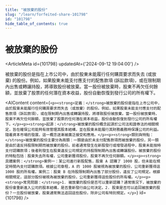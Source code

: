 ```yaml
---
title: "被放棄的股份"
slug: "/learn/forfeited-share-101798"
id: "101798"
hide_table_of_contents: true
---
```



# 被放棄的股份

<ArticleMeta id={101798} updatedAt={'2024-09-12 19:04:00'} />
<div className='border-solid border-b border-t-0 my-4 border-[var(--ifm-color-gray-300)]' />

被放棄的股份是指在上市公司中，由於股東未能履行任何購買要求而失去 (或放棄) 的股份。例如，如果股東未能支付應支付的配售款項 (訴訟款項)，或在限制期內出售或轉讓持股，將導致股份被放棄。當一股份被放棄時，股東不再欠任何餘額，並放棄了股票的任何潛在資本收益，股份自動恢復到發行公司的所有權下。

<AIContent content={`<p><strong>定義：</strong>被放棄的股份是指在上市公司中，由於股東未能履行任何購買要求而失去（或放棄）的股份。例如，如果股東未能支付應支付的配售款項（訴訟款項），或在限制期內出售或轉讓持股，將導致股份被放棄。當一股份被放棄時，股東不再欠任何餘額，並放棄了股票的任何潛在資本收益，股份自動恢復到發行公司的所有權下。</p><p><strong>起源：</strong>被放棄的股份概念起源於公司法和證券法的相關規定，旨在確保公司能夠有效管理其股本結構，並在股東未能履行其財務義務時保護公司的利益。隨着資本市場的發展，這一概念逐漸被廣泛接受和應用。</p><p><strong>類別與特點：</strong>被放棄的股份主要分為兩類：一類是由於未支付配售款項而被放棄的股份，另一類是由於違反持股限制期而被放棄的股份。前者通常發生在新股發行或增發過程中，股東未能按時支付認購款項；後者則發生在股東違反公司規定的持股限制期內出售或轉讓股份。被放棄的股份的特點包括：股東失去所有權，公司重新獲得股份，股東不再欠任何餘額。</p><p><strong>具體案例：</strong>案例一：某公司進行新股配售，股東 A 認購了 1000 股，但未能在規定時間內支付認購款項。根據公司章程，A 的 1000 股被視為被放棄的股份，公司重新獲得這 1000 股的所有權。案例二：股東 B 在持股限制期內出售了部分股份，違反了公司規定。根據相關規定，這部分股份被視為被放棄的股份，公司重新獲得這些股份的所有權。</p><p><strong>常見問題：</strong>1. 被放棄的股份是否可以重新認購？通常情況下，被放棄的股份會重新進入公司的股本結構，是否重新發行由公司決定。2. 股東是否可以追回被放棄的股份？一旦股份被放棄，股東通常無法追回這些股份，除非公司有特別規定。</p>`} id={101798} />
